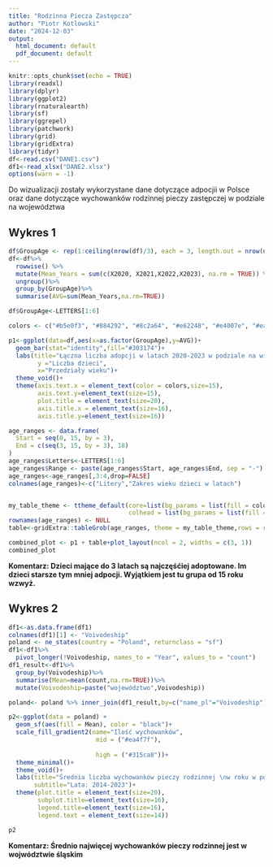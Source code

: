 ```yaml
---
title: "Rodzinna Piecza Zastępcza"
author: "Piotr Kotlowski"
date: "2024-12-03"
output:
  html_document: default
  pdf_document: default
---
```

```r
knitr::opts_chunk$set(echo = TRUE)
library(readxl)
library(dplyr)
library(ggplot2)
library(rnaturalearth)
library(sf)
library(ggrepel)
library(patchwork)
library(grid)
library(gridExtra)
library(tidyr)
df<-read.csv("DANE1.csv")
df1<-read_xlsx("DANE2.xlsx")
options(warn = -1)

```

Do wizualizacji zostały wykorzystane dane dotyczące adpocjii w Polsce oraz dane dotyczące wychowanków rodzinnej pieczy zastępczej w podziale na województwa

## Wykres 1

```r

df$GroupAge <- rep(1:ceiling(nrow(df)/3), each = 3, length.out = nrow(df))
df<-df%>%
  rowwise() %>%
  mutate(Mean_Years = sum(c(X2020, X2021,X2022,X2023), na.rm = TRUE)) %>%
  ungroup()%>%
  group_by(GroupAge)%>%
  summarise(AVG=sum(Mean_Years,na.rm=TRUE))

df$GroupAge<-LETTERS[1:6]

colors <- c("#b5e0f3", "#884292", "#8c2a64", "#e62248", "#e4007e", "#ea4f7f")

p1<-ggplot(data=df,aes(x=as.factor(GroupAge),y=AVG))+
  geom_bar(stat="identity",fill="#303174")+
  labs(title="Łączna liczba adopcji w latach 2020-2023 w podziale na wiek dzieci",
        y ="Liczba dzieci",
        x="Przedziały wieku")+
  theme_void()+
  theme(axis.text.x = element_text(color = colors,size=15),
        axis.text.y=element_text(size=15),
        plot.title = element_text(size=20),
        axis.title.x = element_text(size=16),
        axis.title.y=element_text(size=16))

age_ranges <- data.frame(
  Start = seq(0, 15, by = 3),       
  End = c(seq(3, 15, by = 3), 18)    
)
age_ranges$Letters<-LETTERS[1:6]
age_ranges$Range <- paste(age_ranges$Start, age_ranges$End, sep = "-")
age_ranges<-age_ranges[,3:4,drop=FALSE]
colnames(age_ranges)<-c("Litery","Zakres wieku dzieci w latach")


my_table_theme <- ttheme_default(core=list(bg_params = list(fill = colors, col=NA)),
                                 colhead = list(bg_params = list(fill = "grey")))
rownames(age_ranges) <- NULL
table<-gridExtra::tableGrob(age_ranges, theme = my_table_theme,rows = rep(" ", 6))


```


```r
combined_plot <- p1 + table+plot_layout(ncol = 2, widths = c(3, 1))
combined_plot

```

**Komentarz: Dzieci mające do 3 latach są najczęśćiej adoptowane. Im dzieci starsze tym mniej adpocji. Wyjątkiem jest tu grupa od 15 roku wzwyż.**


## Wykres 2

```r
df1<-as.data.frame(df1)
colnames(df1)[1] <- "Voivodeship"
poland <- ne_states(country = "Poland", returnclass = "sf")
df1<-df1%>%
  pivot_longer(!Voivodeship, names_to = "Year", values_to = "count")
df1_result<-df1%>%
  group_by(Voivodeship)%>%
  summarise(Mean=mean(count,na.rm=TRUE))%>%
  mutate(Voivodeship=paste("województwo",Voivodeship))

poland<- poland %>% inner_join(df1_result,by=c("name_pl"="Voivodeship"))

p2<-ggplot(data = poland) +
  geom_sf(aes(fill = Mean), color = "black")+
  scale_fill_gradient2(name="Ilość wychowanków",
                        mid = ("#ea4f7f"),
                        
                        high = ("#315ca8"))+
  theme_minimal()+
  theme_void()+
  labs(title="Średnia liczba wychowanków pieczy rodzinnej \nw roku w podziale na województwa",
       subtitle="Lata: 2014-2023")+
  theme(plot.title = element_text(size=20),
        subplot.title=element_text(size=16),
        legend.title=element_text(size=16),
        legend.text = element_text(size=14))
```

```r

p2

```
**Komentarz: Średnio najwięcej wychowanków pieczy rodzinnej jest w wojwództwie śląskim**
